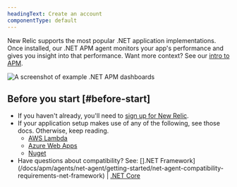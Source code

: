 ```yaml
---
headingText: Create an account
componentType: default
---
```



New Relic supports the most popular .NET application implementations. Once installed, our .NET APM agent monitors your app's performance and gives you insight into that performance. Want more context? See our [intro to APM](/docs/apm/new-relic-apm/getting-started/introduction-apm).

<img
  title="Example .NET APM dashboards"
  alt="A screenshot of example .NET APM dashboards"
  src={netOverview}
/>

## Before you start [#before-start]

* If you haven't already, you'll need to [sign up for New Relic](https://newrelic.com/signup). 
* If your application setup makes use of any of the following, see those docs. Otherwise, keep reading.
  * [AWS Lambda](/docs/serverless-function-monitoring/aws-lambda-monitoring/enable-lambda-monitoring/enable-aws-lambda-monitoring)
  * [Azure Web Apps](/docs/apm/agents/net-agent/azure-installation/install-net-agent-azure-web-apps) 
  * [Nuget](/docs/apm/agents/net-agent/install-guides/install-net-agent-using-nuget)
* Have questions about compatibility? See: [].NET Framework](/docs/apm/agents/net-agent/getting-started/net-agent-compatibility-requirements-net-framework) | [.NET Core](/docs/apm/agents/net-agent/getting-started/net-agent-compatibility-requirements-net-core)

